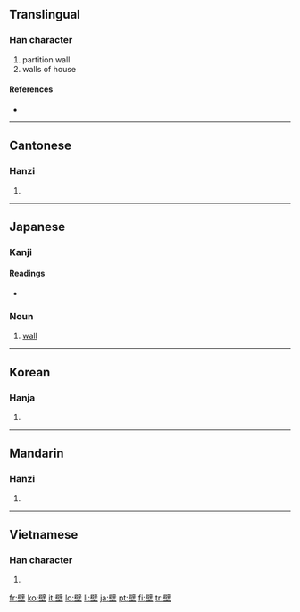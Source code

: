 ==Translingual==

===Han character===
{{Han char|rn=32|rad=土|as=13|sn=16|four=7010<sub>4</sub>|canj=尸十土 (SJG)}}

# partition wall
# walls of house

====References====
* {{Han ref|kx=0240.100|dkj=05516|dj=0479.290|hdz=10494.080|uh=58C1|ud=22721|bh=BEC0|bd=48832}}

----

==Cantonese==

===Hanzi===
{{yue-hanzi|jyut=|y=bik1}}

# {{defn|Cantonese|sort=土13}}

----

==Japanese==

===Kanji===
{{ja-kanji|grade=c|rs=土13}}

====Readings====
* {{ja-readings|on=[[へき]] ([[heki]])|kun=[[かべ]] ([[kabe]])}}

===Noun===
{{ja-noun|k|hira=かべ|rom=kabe}}

# [[wall]]

----

==Korean==

===Hanja===
{{ko-hanja|hangeul=벽|rv=byeok|mr=pyŏk}}

# {{defn|Korean|sort=土13}}

----

==Mandarin==

===Hanzi===
{{cmn-hanzi|pin=[[bì]] ([[bi4]]), [[yǒng]] ([[yong3]])|wg=pi<sup>4</sup>, yung<sup>3</sup>}}

# {{defn|Mandarin|sort=土13}}

----

==Vietnamese==

===Han character===
{{vi-hantu|[[bích]], [[bệch]], [[bịch]], [[vách]]|rs=土13}}

# {{defn|Vietnamese|sort=土13}}

[[fr:壁]]
[[ko:壁]]
[[it:壁]]
[[lo:壁]]
[[li:壁]]
[[ja:壁]]
[[pt:壁]]
[[fi:壁]]
[[tr:壁]]